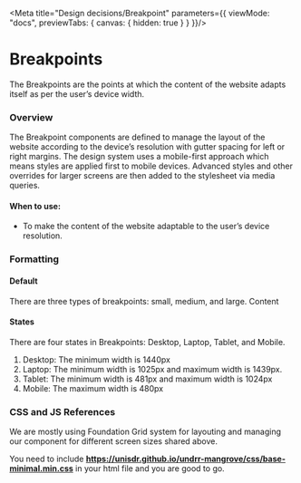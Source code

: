 
<Meta title="Design decisions/Breakpoint" parameters={{
    viewMode: "docs",
    previewTabs: {
      canvas: { hidden: true }
    }
  }}/>

# Breakpoints

The Breakpoints are the points at which the content of the website adapts itself as per the user’s device width.

### Overview
The Breakpoint components are defined to manage the layout of the website according to the device’s resolution with gutter spacing for left or right margins. The design system uses a mobile-first approach which means styles are applied first to mobile devices. Advanced styles and other overrides for larger screens are then added to the stylesheet via media queries.

#### When to use:
 - To make the content of the website adaptable to the user’s device resolution.

### Formatting

#### Default
There are three types of breakpoints: small, medium, and large.
Content

#### States
There are four states in Breakpoints: Desktop, Laptop, Tablet, and Mobile.
1. Desktop: The minimum width is 1440px
2. Laptop: The minimum width is 1025px and maximum width is 1439px.
3. Tablet: The minimum width is 481px and maximum width is 1024px
4. Mobile: The maximum width is 480px

### CSS and JS References
We are mostly using Foundation Grid system for layouting and managing our component for different screen sizes shared above.

You need to include **https://unisdr.github.io/undrr-mangrove/css/base-minimal.min.css** in your html file and you are good to go.

